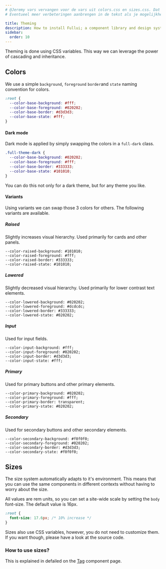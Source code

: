```yaml
---
# @Jeremy vars vervangen voor de vars uit colors.css en sizes.css. Dat zijn nlm de default values.
# Eventueel meer verbeteringen aanbrengen in de tekst als je mogelijkheden ziet.

title: Theming
description: How to install Fullui; a component library and design system built for Astro.
sidebar:
  order: 10
---
```


Theming is done using CSS variables. This way we can leverage the power of cascading and inheritance.

## Colors
We use a simple `background`, `foreground` `border`and `state` naming convention for colors.

```css
:root {
  --color-base-background: #fff;
  --color-base-foreground: #020202;
  --color-base-border: #d3d3d3;
  --color-base-state: #fff;
}
```

#### Dark mode
Dark mode is applied by simply swapping the colors in a `full-dark` class.
```css
.full-theme-dark {
  --color-base-background: #020202;
  --color-base-foreground: #fff;
  --color-base-border: #333333;
  --color-base-state: #101010;
}
```
You can do this not only for a dark theme, but for any theme you like. 

#### Variants
Using variants we can swap those 3 colors for others. The following variants are available.

##### Raised
Slightly increases visual hierarchy. Used primarily for cards and other panels.
```
--color-raised-background: #101010;
--color-raised-foreground: #fff;
--color-raised-border: #333333;
--color-raised-state: #101010;
```

##### Lowered
Slightly decreased visual hierarchy. Used primarily for lower contrast text elements.
```
--color-lowered-background: #020202;
--color-lowered-foreground: #dcdcdc;
--color-lowered-border: #333333;
--color-lowered-state: #020202;
```

##### Input
Used for input fields.
```
--color-input-background: #fff;
--color-input-foreground: #020202;
--color-input-border: #d3d3d3;
--color-input-state: #fff;
```

##### Primary
Used for primary buttons and other primary elements.
```
--color-primary-background: #020202;
--color-primary-foreground: #fff;
--color-primary-border: transparent;
--color-primary-state: #020202;
```

##### Secondary
Used for secondary buttons and other secondary elements.
```
--color-secondary-background: #f0f0f0;
--color-secondary-foreground: #020202;
--color-secondary-border: #d3d3d3;
--color-secondary-state: #f0f0f0;
```

## Sizes
The size system automatically adapts to it's environment. This means that you can use the same components in different contexts without having to worry about the size. 

All values are rem units, so you can set a site-wide scale by setting the `body` font-size. The default value is 16px.
```css
:root {
  font-size: 17.6px; /* 10% increase */
}
```

Sizes also use CSS variables, however, you do not need to customize them. If you want though, please have a look at the source code.

### How to use sizes?
This is explained in defailed on the [Tag](/docs/foundation/tag) component page.